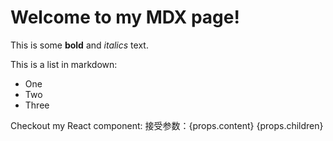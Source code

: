# Welcome to my MDX page!

This is some **bold** and _italics_ text.

This is a list in markdown:

- One
- Two
- Three

Checkout my React component:
接受参数：{props.content}
{props.children}